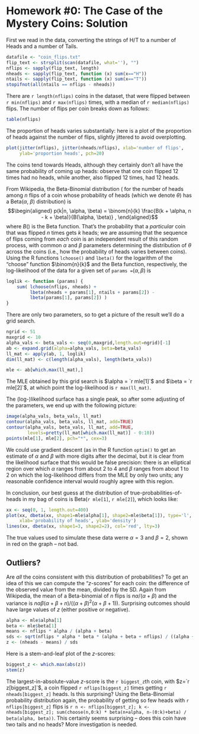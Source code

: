 # Homework #0: The Case of the Mystery Coins: Solution

First we read in the data, converting the strings of H/T
to a number of Heads and a number of Tails.

```r
datafile <- "coin_flips.txt"
flip_text <- strsplit(scan(datafile, what=''), "")
nflips <- sapply(flip_text, length)
nheads <- sapply(flip_text, function (x) sum(x=="H"))
ntails <- sapply(flip_text, function (x) sum(x=="T"))
stopifnot(all(ntails == nflips - nheads))
```

There are `r length(nflips)` coins in the dataset,
that were flipped between `r min(nflips)` and `r max(nflips)` times,
with a median of `r median(nflips)` flips.
The number of flips per coin breaks down as follows:
```r
table(nflips)
```

The proportion of heads varies substantially:
here is a plot of the proportion of heads against the number of flips,
slightly jittered to avoid overplotting.
```r
plot(jitter(nflips), jitter(nheads/nflips), xlab='number of flips',
     ylab='proportion heads', pch=20)
```
The coins tend towards Heads, although they certainly don't all have the same
probability of coming up heads: observe that one coin flipped 12 times had no heads,
while another, also flipped 12 times, had 12 heads.


From Wikipedia, the Beta-Binomial distribution (
for the number of heads among $n$ flips of a coin
whose probability of heads (which we denote $\theta$) has a Beta($\alpha$, $\beta$) distribution)
is
$$\begin{aligned}
  p(k|n, \alpha, \beta) = \binom{n}{k} \frac{B(k + \alpha, n - k + \beta)}{B(\alpha, \beta)} ,
\end{aligned}$$
where $B()$ is the Beta function.
That's the probability that a *particular* coin that was flipped $n$ times
gets $k$ heads;
we are assuming that the sequence of flips coming from *each* coin is an independent result
of this random process, with common $\alpha$ and $\beta$ parameters
determining the distribution of $\theta$ across the coins
(i.e., how the probability of heads varies between coins).
Using the R functions `lchoose()` and `lbeta()` for the logarithm of the "choose" function $\binom{n}{k}$
and the Beta function, respectively,
the log-likelihood of the data for a given set of `params = `$(\alpha, \beta)$ is


```r
loglik <- function (params) {
    sum( lchoose(nflips, nheads) +
         lbeta(nheads + params[1], ntails + params[2]) -
         lbeta(params[1], params[2]) )
}
```

There are only two parameters, so to get a picture of the result
we'll do a grid search.

```r
ngrid <- 51
maxgrid <- 10
alpha_vals <- beta_vals <- seq(0,maxgrid,length.out=ngrid)[-1]
ab <- expand.grid(alpha=alpha_vals, beta=beta_vals)
ll_mat <- apply(ab, 1, loglik)
dim(ll_mat) <- c(length(alpha_vals), length(beta_vals))

mle <- ab[which.max(ll_mat),]
```

The MLE obtained by this grid search is $\alpha = `r mle[1]`$ and $\beta = `r mle[2]`$,
at which point the log-likelihood is `r max(ll_mat)`.

The (log-)likelihood surface has a single peak,
so after some adjusting of the parameters,
we end up with the following picture:

```r
image(alpha_vals, beta_vals, ll_mat)
contour(alpha_vals, beta_vals, ll_mat, add=TRUE)
contour(alpha_vals, beta_vals, ll_mat, add=TRUE, 
        levels=pretty(ll_mat[which.max(ll_mat)] - 0:10))
points(mle[1], mle[2], pch="*", cex=3)
```

We could use gradient descent (as in the R function `optim()` to get an estimate of $\alpha$ and $\beta$ with more digits after the decimal,
but it is clear from the likelihood surface that this would be false precision:
there is an elliptical region over which $\alpha$ ranges from about 2 to 4 and $\beta$ ranges from about 1 to 2 on which the log-likelihood differs from the MLE by only two units;
any reasonable confidence interval would roughly agree with this region.

In conclusion, our best guess at the distribution of true-probabilities-of-heads
in my bag of coins is Beta(`r mle[1]`, `r mle[2]`), which looks like:
```r
xx <- seq(0, 1, length.out=400)
plot(xx, dbeta(xx, shape1=mle$alpha[1], shape2=mle$beta[1]), type='l',
     xlab='probability of heads', ylab='density')
lines(xx, dbeta(xx, shape1=3, shape2=2), col='red', lty=3)
```
The true values used to simulate these data werre $\alpha = 3$ and $\beta = 2$, shown in red on the graph -- not bad.

## Outliers?

Are *all* the coins consistent with this distribution of probabilities?
To get an idea of this we can compute the "$z$-scores" for each coin:
the difference of the observed value from the mean, divided by the SD.
Again from Wikipedia, the mean of a Beta-binomial of $n$ flips is $n \alpha / (\alpha + \beta)$
and the variance is $n \alpha \beta (\alpha + \beta + n) / ((\alpha + \beta)^2 (\alpha + \beta + 1))$.
Surprising outcomes should have large values of $z$ (either positive or negative).


```r
alpha <- mle$alpha[1]
beta <- mle$beta[1]
means <- nflips * alpha / (alpha + beta)
sds <- sqrt(nflips * alpha * beta * (alpha + beta + nflips) / ((alpha + beta)^2 * (alpha + beta + 1)))
z <- (nheads - means) / sds
```

Here is a stem-and-leaf plot of the $z$-scores:
```r
biggest_z <- which.max(abs(z))
stem(z)
```

The largest-in-absolute-value $z$-score is the `r biggest_z`th coin, with $z=`r z[biggest_z]`$,
a coin flipped `r nflips[biggest_z]` times getting `r nheads[biggest_z]` heads.
Is this surprising?
Using the Beta-Binomial probability distribution again, the probability of getting so few heads
with `r nflips[biggest_z]` flips is
`r n <- nflips[biggest_z]; k <- nheads[biggest_z]; sum(choose(n,0:k) * beta(n+alpha, n-(0:k)+beta) / beta(alpha, beta))`.
This certainly seems surprising -- does this coin have two tails and no heads?  More investigation is needed.


